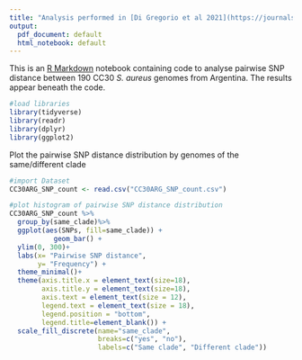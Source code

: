 ---
title: "Analysis performed in [Di Gregorio et al 2021](https://journals.asm.org/doi/10.1128/msphere.01297-20)"
output:
  pdf_document: default
  html_notebook: default
---

This is an [R Markdown](http://rmarkdown.rstudio.com) notebook containing code to analyse pairwise SNP distance between 190 CC30 *S. aureus* genomes from Argentina. The results appear beneath the code. 


```{r}
#load libraries
library(tidyverse)
library(readr)
library(dplyr)
library(ggplot2)
```

Plot the pairwise SNP distance distribution by genomes of the same/different clade

```{r}
#import Dataset
CC30ARG_SNP_count <- read.csv("CC30ARG_SNP_count.csv")

#plot histogram of pairwise SNP distance distribution
CC30ARG_SNP_count %>%
  group_by(same_clade)%>%
  ggplot(aes(SNPs, fill=same_clade)) +
           geom_bar() +
  ylim(0, 300)+
  labs(x= "Pairwise SNP distance", 
       y= "Frequency") +
  theme_minimal()+
  theme(axis.title.x = element_text(size=18), 
        axis.title.y = element_text(size=18),
        axis.text = element_text(size = 12),
        legend.text = element_text(size = 18),
        legend.position = "bottom",
        legend.title=element_blank()) +
  scale_fill_discrete(name="same_clade",
                      breaks=c("yes", "no"),
                      labels=c("Same clade", "Different clade"))
```


